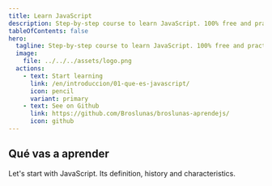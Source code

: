 ```yaml
---
title: Learn JavaScript
description: Step-by-step course to learn JavaScript. 100% free and practical. From scratch.
tableOfContents: false
hero:
  tagline: Step-by-step course to learn JavaScript. 100% free and practical. From scratch.
  image:
    file: ../../../assets/logo.png
  actions:
    - text: Start learning
      link: /en/introduccion/01-que-es-javascript/
      icon: pencil
      variant: primary
    - text: See on Github 
      link: https://github.com/Broslunas/broslunas-aprendejs/
      icon: github
---
```


## Qué vas a aprender

<CardGrid stagger>
	<Card title="Introducction">
		Let's start with JavaScript. Its definition, history and characteristics.
	</Card>
</CardGrid>
